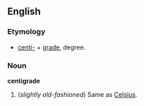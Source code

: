 ==English==
===Etymology===
*[[centi-]] + [[grade]], degree.

===Noun===
'''centigrade'''

#(''slightly old-fashioned'') Same as [[Celsius]].